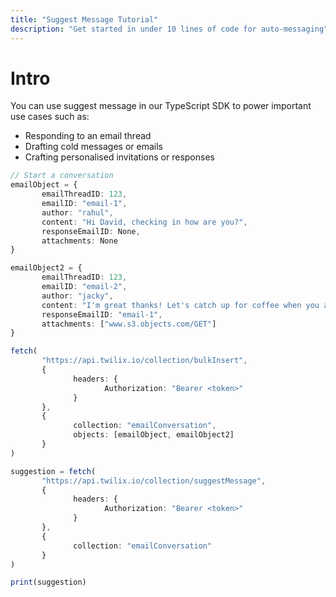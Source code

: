 ```yaml
---
title: "Suggest Message Tutorial"
description: "Get started in under 10 lines of code for auto-messaging"
---
```


# Intro

You can use suggest message in our TypeScript SDK to power important use cases such as: 

- Responding to an email thread
- Drafting cold messages or emails
- Crafting personalised invitations or responses

```typescript
// Start a conversation
emailObject = {
       emailThreadID: 123,
       emailID: "email-1",
       author: "rahul",
       content: "Hi David, checking in how are you?",
       responseEmailID: None,
       attachments: None
}

emailObject2 = {
       emailThreadID: 123,
       emailID: "email-2",
       author: "jacky",
       content: "I'm great thanks! Let's catch up for coffee when you are free.",
       responseEmailID: "email-1",
       attachments: ["www.s3.objects.com/GET"]
}

fetch(
       "https://api.twilix.io/collection/bulkInsert",
       {
              headers: {
                     Authorization: "Bearer <token>"
              }
       },
       {
              collection: "emailConversation",
              objects: [emailObject, emailObject2]
       }
)

suggestion = fetch(
       "https://api.twilix.io/collection/suggestMessage",
       {
              headers: {
                     Authorization: "Bearer <token>"
              }
       },
       {
              collection: "emailConversation"
       }
)

print(suggestion)
```
